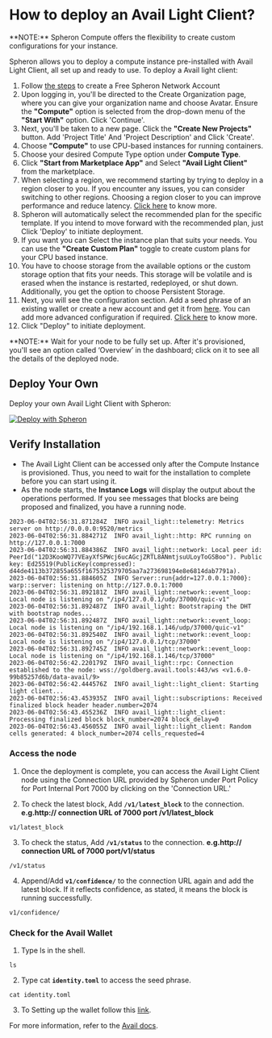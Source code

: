 
# How to deploy an Avail Light Client?

<VideoPlayer embedId="wLhs35wuo34" />

<Callout type="info">
  **NOTE:** Spheron Compute offers the flexibility to create custom
  configurations for your instance.
</Callout>

Spheron allows you to deploy a compute instance pre-installed with Avail Light Client, all set up and ready to use.
To deploy a Avail light client:

1. Follow [the steps](https://blog.spheron.network/deploying-an-avail-light-client-node-using-spheron-a-quick-guide#heading-step-1-create-a-free-spheron-network-account) to create a Free Spheron Network Account  
2. Upon logging in, you'll be directed to the Create Organization page, where you can give your organization name and choose Avatar. Ensure the **"Compute"** option is selected from the drop-down menu of the **"Start With"** option. Click 'Continue'. 
3. Next, you'll be taken to a new page. Click the **"Create New Projects"** button. Add 'Project Title' And 'Project Description' and Click 'Create'.
4. Choose **"Compute"** to use CPU-based instances for running containers.
5. Choose your desired Compute Type option under **Compute Type**.
6. Click **"Start from Marketplace App"** and Select **"Avail Light Client"** from the marketplace.
7. When selecting a region, we recommend starting by trying to deploy in a region closer to you. If you encounter any issues, you can consider switching to other regions. Choosing a region closer to you can improve performance and reduce latency. [Click here](/compute/cluster/compute/#region) to know more.
8. Spheron will automatically select the recommended plan for the specific template. If you intend to move forward with the recommended plan, just Click 'Deploy' to initiate deployment.
9. If you want you can Select the instance plan that suits your needs. You can use the **"Create Custom Plan"** toggle to create custom plans for your CPU based instance.
10. You have to choose storage from the available options or the custom storage option that fits your needs. This storage will be volatile and is erased when the instance is restarted, redeployed, or shut down. Additionally, you get the option to choose Persistent Storage.
11. Next, you will see the configuration section. Add a seed phrase of an existing wallet or create a new account and get it from [here](https://docs.availproject.org/docs/end-user-guide/accounts). 
    You can add more advanced configuration if required. [Click here](/compute/cluster/compute/#advance-configuration-1) to know more.
12. Click "Deploy" to initiate deployment.

<Callout type="info">
**NOTE:** Wait for your node to be fully set up. After it's provisioned, you'll see an option called ‘Overview’ in the dashboard; click on it to see all the details of the deployed node.
</Callout>

## Deploy Your Own

Deploy your own Avail Light Client with Spheron:

[![Deploy with Spheron](https://bafybeihxqi3jlv6cy2ogh6jjljinntisolbspxcrbgykyv6e5xyzujl3aa.ipfs.sphn.link/spheron-deploy.svg)](https://app.spheron.network/#/compute/marketplace?template=Avail%20Light%20Client&templateId=65a68b8c67881e47ff6df9a6)

## Verify Installation

- The Avail Light Client can be accessed only after the Compute Instance is provisioned.
  Thus, you need to wait for the installation to complete before you can start using it.
- As the node starts, the **Instance Logs** will display the output about the operations performed. If you see messages that blocks are being proposed and finalized, you have a running node.

```
2023-06-04T02:56:31.871284Z  INFO avail_light::telemetry: Metrics server on http://0.0.0.0:9520/metrics
2023-06-04T02:56:31.884271Z  INFO avail_light::http: RPC running on http://127.0.0.1:7000
2023-06-04T02:56:31.884386Z  INFO avail_light::network: Local peer id: PeerId("12D3KooWQ77VEayXfSPWcj6ucAGcjZRTL8ANmtjsuULoyToGSBoo"). Public key: Ed25519(PublicKey(compressed): d44de4113b372855a655f1675325379705aa7a273698194e8e6814dab7791a).
2023-06-04T02:56:31.884605Z  INFO Server::run{addr=127.0.0.1:7000}: warp::server: listening on http://127.0.0.1:7000
2023-06-04T02:56:31.892181Z  INFO avail_light::network::event_loop: Local node is listening on "/ip4/127.0.0.1/udp/37000/quic-v1"
2023-06-04T02:56:31.892487Z  INFO avail_light: Bootstraping the DHT with bootstrap nodes...
2023-06-04T02:56:31.892487Z  INFO avail_light::network::event_loop: Local node is listening on "/ip4/192.168.1.146/udp/37000/quic-v1"
2023-06-04T02:56:31.892540Z  INFO avail_light::network::event_loop: Local node is listening on "/ip4/127.0.0.1/tcp/37000"
2023-06-04T02:56:31.892745Z  INFO avail_light::network::event_loop: Local node is listening on "/ip4/192.168.1.146/tcp/37000"
2023-06-04T02:56:42.220179Z  INFO avail_light::rpc: Connection established to the node: wss://goldberg.avail.tools:443/ws <v1.6.0-99b85257d6b/data-avail/9>
2023-06-04T02:56:42.444576Z  INFO avail_light::light_client: Starting light client...
2023-06-04T02:56:43.453935Z  INFO avail_light::subscriptions: Received finalized block header header.number=2074
2023-06-04T02:56:43.455236Z  INFO avail_light::light_client: Processing finalized block block_number=2074 block_delay=0
2023-06-04T02:56:43.456055Z  INFO avail_light::light_client: Random cells generated: 4 block_number=2074 cells_requested=4
```
### Access the node

1. Once the deployment is complete, you can access the Avail Light Client node using the Connection URL provided by Spheron under Port Policy for Port Internal Port 7000 by clicking on the 'Connection URL.'

2. To check the latest block, Add **`/v1/latest_block`** to the connection. **e.g.http:// connection URL of 7000 port /v1/latest_block**

```
v1/latest_block

```

3. To check the status, Add **`/v1/status`** to the connection. **e.g.http:// connection URL of 7000 port/v1/status**

```
/v1/status

```

4. Append/Add **`v1/confidence/`** to the connection URL again and add the latest block. If it reflects confidence, as stated, it means the block is running successfully.

```
v1/confidence/

```

### Check for the Avail Wallet
1. Type ls in the shell.

```
ls

```

2. Type cat **`identity.toml`** to access the seed phrase. 

```
cat identity.toml

```

3. To Setting up the wallet follow this [link](https://blog.spheron.network/deploying-an-avail-light-client-node-using-spheron-a-quick-guide#heading-step-6-setting-up-the-wallet).


For more information, refer to the [Avail docs](https://docs.availproject.org/docs/operate-a-node/run-a-light-client/0010-light-client).

<Navigation name="Deploy Avail Light Client" />

